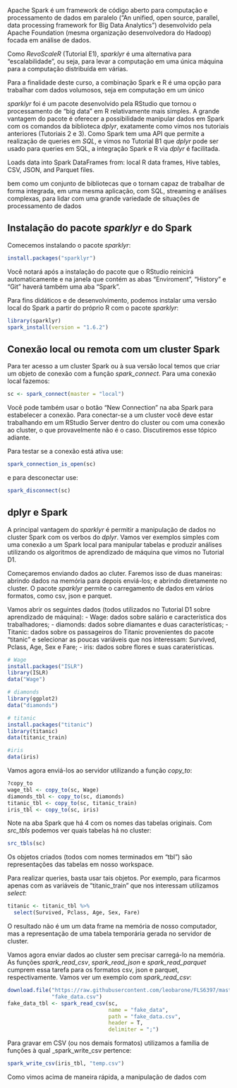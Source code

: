 Apache Spark é um framework de código aberto para computação e processamento de dados em paralelo ("An unified, open source, parallel, data processing framework for Big Data Analytics") desenvolvido pela Apache Foundation (mesma organização desenvolvedora do Hadoop) focada em análise de dados.

Como _RevoScaleR_ (Tutorial E1), _sparklyr_ é uma alternativa para "escalabilidade", ou seja, para levar a computação em uma única máquina para a computação distribuída em várias.

Para a finalidade deste curso, a combinação Spark e R é uma opção para trabalhar com dados volumosos, seja em computação em um único 

_sparklyr_ foi é um pacote desenvolvido pela RStudio que tornou o processamento de "big data" em R relativamente mais simples. A grande vantagem do pacote é oferecer a possibilidade manipular dados em Spark com os comandos da biblioteca _dplyr_, exatamente como vimos nos tutoriais anteriores (Tutoriais 2 e 3). Como Spark tem uma API que permite a realização de queries em _SQL_, e vimos no Tutorial B1 que _dplyr_ pode ser usado para queries em SQL, a integração Spark e R via _dplyr_ é facilitada.

Loads data into Spark DataFrames from: local R data frames, Hive tables, CSV, JSON, and Parquet files.


bem como um conjunto de bibliotecas que o tornam capaz de trabalhar de forma integrada, em uma mesma aplicação, com SQL, streaming e análises complexas, para lidar com uma grande variedade de situações de processamento de dados

## Instalação do pacote _sparklyr_ e do Spark

Comecemos instalando o pacote _sparklyr_:

```r
install.packages("sparklyr")
```

Você notará após a instalação do pacote que o RStudio reinicirá automaticamente e na janela que contém as abas "Enviroment", "History" e "Git" haverá também uma aba "Spark".

Para fins didáticos e de desenvolvimento, podemos instalar uma versão local do Spark a partir do próprio R com o pacote _sparklyr_:

```r
library(sparklyr)
spark_install(version = "1.6.2")
```

## Conexão local ou remota com um cluster Spark

Para ter acesso a um cluster Spark ou à sua versão local temos que criar um objeto de conexão com a função _spark\_connect_. Para uma conexão local fazemos:

```r
sc <- spark_connect(master = "local")
```

Você pode também usar o botão "New Connection" na aba Spark para estabelecer a conexão. Para conectar-se a um cluster você deve estar trabalhando em um RStudio Server dentro do cluster ou com uma conexão ao cluster, o que provavelmente não é o caso. Discutiremos esse tópico adiante.

Para testar se a conexão está ativa use:

```r
spark_connection_is_open(sc)
```

e para desconectar use:

```r
spark_disconnect(sc)
```

## dplyr e Spark

A principal vantagem do _sparklyr_ é permitir a manipulação de dados no cluster Spark com os verbos do _dplyr_. Vamos ver exemplos simples com uma conexão a um Spark local para manipular tabelas e produzir análises utilizando os algoritmos de aprendizado de máquina que vimos no Tutorial D1.

Começaremos enviando dados ao cluter. Faremos isso de duas maneiras: abrindo dados na memória para depois enviá-los; e abrindo diretamente no cluster. O pacote _sparklyr_ permite o carregamento de dados em vários formatos, como csv, json e parquet.

Vamos abrir os seguintes dados (todos utilizados no Tutorial D1 sobre aprendizado de máquina):
- Wage: dados sobre salário e característica dos trabalhadores;
- diamonds: dados sobre diamantes e duas características;
- Titanic: dados sobre os passageiros do Titanic provenientes do pacote "titanic" e selecionar as poucas variáveis que nos interessam: Survived, Pclass, Age, Sex e Fare;
- iris: dados sobre flores e suas caraterísticas.

```r
# Wage
install.packages("ISLR")
library(ISLR)
data("Wage")

# diamonds
library(ggplot2)
data("diamonds")

# titanic
install.packages("titanic")
library(titanic)
data(titanic_train)

#iris
data(iris)
```

Vamos agora enviá-los ao servidor utilizando a função _copy\_to_:

```r
?copy_to
wage_tbl <- copy_to(sc, Wage)
diamonds_tbl <- copy_to(sc, diamonds)
titanic_tbl <- copy_to(sc, titanic_train)
iris_tbl <- copy_to(sc, iris)
```

Note na aba Spark que há 4 com os nomes das tabelas originais. Com _src\_tbls_ podemos ver quais tabelas há no cluster:

```r
src_tbls(sc)
```

Os objetos criados (todos com nomes terminados em "tbl") são representações das tabelas em nosso workspace.

Para realizar queries, basta usar tais objetos. Por exemplo, para ficarmos apenas com as variáveis de "titanic_train" que nos interessam utilizamos _select_:

```r
titanic <- titanic_tbl %>% 
  select(Survived, Pclass, Age, Sex, Fare)
```

O resultado não é um um data frame na memória de nosso computador, mas a representação de uma tabela temporária gerada no servidor de cluster.

Vamos agora enviar dados ao cluster sem precisar carregá-lo na memória. As funções _spark\_read\_csv_, _spark\_read\_json_ e _spark\_read\_parquet_ cumprem essa tarefa para os formatos csv, json e parquet, respectivamente. Vamos ver um exemplo com _spark\_read\_csv_:

```r
download.file("https://raw.githubusercontent.com/leobarone/FLS6397/master/data/fake_data.csv",
              "fake_data.csv")
fake_data_tbl <- spark_read_csv(sc, 
                                name = "fake_data", 
                                path = "fake_data.csv",
                                header = T,
                                delimiter = ";")
```

Para gravar em CSV (ou nos demais formatos) utilizamos a família de funções à qual _spark\_write\_csv pertence:

```r
spark_write_csv(iris_tbl, "temp.csv")
```

Como vimos acima de maneira rápida, a manipulação de dados com 
